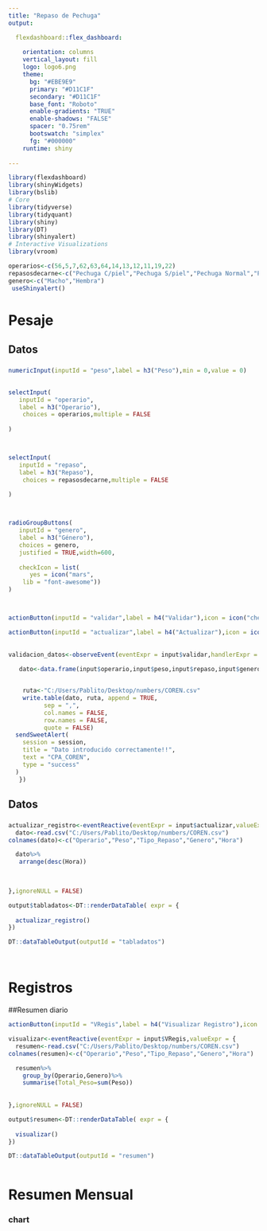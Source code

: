 ---
title: "Repaso de Pechuga"
output: 

  flexdashboard::flex_dashboard:
    
    orientation: columns
    vertical_layout: fill
    logo: logo6.png
    theme:
      bg: "#EBE9E9"
      primary: "#D11C1F"
      secondary: "#D11C1F"
      base_font: "Roboto"
      enable-gradients: "TRUE"
      enable-shadows: "FALSE"
      spacer: "0.75rem"
      bootswatch: "simplex"
      fg: "#000000"
    runtime: shiny
   
---

```{r setup, include=FALSE}


library(flexdashboard)
library(shinyWidgets)
library(bslib)
# Core
library(tidyverse)
library(tidyquant)
library(shiny)
library(DT)
library(shinyalert)
# Interactive Visualizations
library(vroom)

```

```{r}

operarios<-c(56,5,7,62,63,64,14,13,12,11,19,22)
repasosdecarne<-c("Pechuga C/piel","Pechuga S/piel","Pechuga Normal","Piel")
genero<-c("Macho","Hembra")
 useShinyalert()
```

Pesaje
=======================================================
## Datos {data-width="500"}

### 

```{r}
numericInput(inputId = "peso",label = h3("Peso"),min = 0,value = 0)
                

selectInput(
   inputId = "operario",
   label = h3("Operario"), 
    choices = operarios,multiple = FALSE
  
)



selectInput(
   inputId = "repaso",
   label = h3("Repaso"), 
    choices = repasosdecarne,multiple = FALSE
  
)



radioGroupButtons(
   inputId = "genero",
   label = h3("Género"),
   choices = genero,
   justified = TRUE,width=600,
   
   checkIcon = list(
      yes = icon("mars", 
    lib = "font-awesome"))
)



actionButton(inputId = "validar",label = h4("Validar"),icon = icon("check",lib="font-awesome"),width = 300)

actionButton(inputId = "actualizar",label = h4("Actualizar"),icon = icon("sync",lib="font-awesome"),width = 300)
 
 
validacion_datos<-observeEvent(eventExpr = input$validar,handlerExpr = {
     
   dato<-data.frame(input$operario,input$peso,input$repaso,input$genero,Sys.time())


    ruta<-"C:/Users/Pablito/Desktop/numbers/COREN.csv"
    write.table(dato, ruta, append = TRUE,
          sep = ",",
          col.names = FALSE,
          row.names = FALSE,
          quote = FALSE)
  sendSweetAlert(
    session = session,
    title = "Dato introducido correctamente!!",
    text = "CPA_COREN",
    type = "success"
  )
   })
```
## Datos {data-width="400"}
###
```{r}


actualizar_registro<-eventReactive(eventExpr = input$actualizar,valueExpr = {
  dato<-read.csv("C:/Users/Pablito/Desktop/numbers/COREN.csv")
colnames(dato)<-c("Operario","Peso","Tipo_Repaso","Genero","Hora")

  dato%>%
   arrange(desc(Hora))
  
 

},ignoreNULL = FALSE)

output$tabladatos<-DT::renderDataTable( expr = {
  
  actualizar_registro()
})

DT::dataTableOutput(outputId = "tabladatos")




```

Registros
==================================

##Resumen diario

```{r}
actionButton(inputId = "VRegis",label = h4("Visualizar Registro"),icon = icon(name = "clipboard",lib="font-awesome"))

visualizar<-eventReactive(eventExpr = input$VRegis,valueExpr = {
  resumen<-read.csv("C:/Users/Pablito/Desktop/numbers/COREN.csv")
colnames(resumen)<-c("Operario","Peso","Tipo_Repaso","Genero","Hora")

  resumen%>%
    group_by(Operario,Genero)%>%
    summarise(Total_Peso=sum(Peso))
    
  
},ignoreNULL = FALSE)

output$resumen<-DT::renderDataTable( expr = {
  
  visualizar()
})

DT::dataTableOutput(outputId = "resumen")



```


Resumen Mensual
===============================================
### chart
```{r}

```

